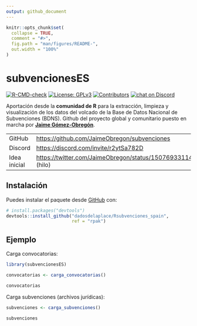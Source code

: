 ```yaml
---
output: github_document
---
```


<!-- README.md is generated from README.Rmd. Please edit that file -->

```r
knitr::opts_chunk$set(
  collapse = TRUE,
  comment = "#>",
  fig.path = "man/figures/README-",
  out.width = "100%"
)
```

# subvencionesES

<!-- badges: start -->

[![R-CMD-check](https://github.com/dadosdelaplace/Rsubvenciones_spain/actions/workflows/check-pak.yaml/badge.svg?branch=rpak)](https://github.com/dadosdelaplace/Rsubvenciones_spain/actions/workflows/check-pak.yaml) [![License: GPLv3](https://img.shields.io/badge/license-GPLv3-blue.svg)](https://www.gnu.org/licenses/gpl-3.0) [![Contributors](https://img.shields.io/github/contributors/dadosdelaplace/Rsubvenciones_spain)](https://github.com/dadosdelaplace/Rsubvenciones_spain/graphs/contributors) [![chat on Discord](https://img.shields.io/discord/308323056592486420?logo=discord)](https://discord.com/invite/r2ytSa782D)

<!-- badges: end -->

Aportación desde la **comunidad de R** para la extracción, limpieza y visualización de los datos del volcado de la Base de Datos Nacional de Subvenciones (BDNS). Github del proyecto global y comunitario puesto en marcha por [**Jaime Gómez-Obregón**](https://github.com/JaimeObregon/subvenciones).

|              |                                                                      |
|----------------|------------------------------------------------------|
| GitHub       | <https://github.com/JaimeObregon/subvenciones>                       |
| Discord      | <https://discord.com/invite/r2ytSa782D>                              |
| Idea inicial | <https://twitter.com/JaimeObregon/status/1507693311422877697> (hilo) |

## Instalación

Puedes instalar el paquete desde [GitHub](https://github.com/) con:

``` r
# install.packages("devtools")
devtools::install_github("dadosdelaplace/Rsubvenciones_spain",
                         ref = "rpak")
```

## Ejemplo

Carga convocatorias:

```r
library(subvencionesES)

convocatorias <- carga_convocatorias()

convocatorias
```

Carga subvenciones (archivos jurídicas):

```r
subvenciones <- carga_subvenciones()

subvenciones
```
